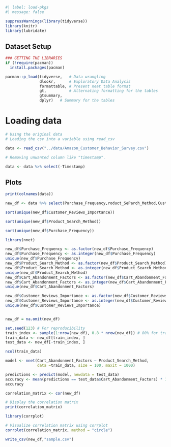 ```r
#| label: load-pkgs
#| message: false

suppressWarnings(library(tidyverse))
library(knitr)
library(lubridate)

```

## Dataset Setup

```r
### GETTING THE LIBRARIES
if (!require(pacman))
  install.packages(pacman)

pacman::p_load(tidyverse,   # Data wrangling
               dlookr,      # Exploratory Data Analysis
               formattable, # Present neat table format
               gt,          # Alternating formatting for the tables
               gtsummary,
               dplyr)   # Summary for the tables

```

# Loading data

```r
# Using the original data
# Loading the csv into a variable using read_csv

data <- read_csv("../data/Amazon_Customer_Behavior_Survey.csv")

# Removing unwanted column like "timestamp".

data <- data %>% select(-Timestamp)

```

## Plots

```r

print(colnames(data))
```

```r
new_df <- data %>% select(Purchase_Frequency,roduct_SeParch_Method,Customer_Reviews_Importance,Cart_Abandonment_Factors)
```

```r
sort(unique(new_df$Customer_Reviews_Importance))
```

```r
sort(unique(new_df$Product_Search_Method))
```

```r
sort(unique(new_df$Purchase_Frequency))
```

```r
library(nnet)

new_df$Purchase_Frequency <- as.factor(new_df$Purchase_Frequency) 
new_df$Purchase_Frequency <- as.integer(new_df$Purchase_Frequency) 
unique(new_df$Purchase_Frequency)
new_df$Product_Search_Method <- as.factor(new_df$Product_Search_Method)
new_df$Product_Search_Method <- as.integer(new_df$Product_Search_Method)
unique(new_df$Product_Search_Method)
new_df$Cart_Abandonment_Factors <- as.factor(new_df$Cart_Abandonment_Factors)
new_df$Cart_Abandonment_Factors <- as.integer(new_df$Cart_Abandonment_Factors)
unique(new_df$Cart_Abandonment_Factors)

new_df$Customer_Reviews_Importance <- as.factor(new_df$Customer_Reviews_Importance)
new_df$Customer_Reviews_Importance <- as.integer(new_df$Customer_Reviews_Importance)
unique(new_df$Customer_Reviews_Importance)


new_df = na.omit(new_df)

```

```r
set.seed(123) # For reproducibility
train_index <- sample(1:nrow(new_df), 0.8 * nrow(new_df)) # 80% for training
train_data <- new_df[train_index, ]
test_data <- new_df[-train_index, ]

ncol(train_data)
```

```r
model <- nnet(Cart_Abandonment_Factors ~ Product_Search_Method, 
              data =train_data, size = 100, maxit = 1000)
```

```r
predictions <- predict(model, newdata = test_data)
accuracy <- mean(predictions == test_data$Cart_Abandonment_Factors) * 100
accuracy
```

```r
correlation_matrix <- cor(new_df)

# Display the correlation matrix
print(correlation_matrix)
```

```r
library(corrplot)

# Visualize correlation matrix using corrplot
corrplot(correlation_matrix, method = "circle")
```

```r
write_csv(new_df,"sample.csv")
```
